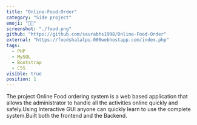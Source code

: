 ```yaml
---
title: "Online-Food-Order"
category: "Side project"
emoji: "👨‍💼"
screenshot: "./food.png"
github: "https://github.com/saurabhs1998/Online-Food-Order"
external: "https://foodshalalpu.000webhostapp.com/index.php"
tags:
  - PHP
  - MySQL
  - Bootstrap
  - CSS
visible: true
position: 1
---
```


The project Online Food ordering system is a web based application that allows the administrator to handle all the activities online quickly and safely.Using Interactive GUI anyone can quickly learn to use the complete system.Built both the frontend and the Backend.
